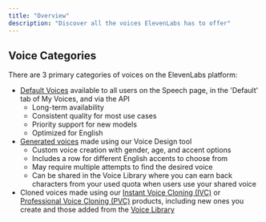 ```yaml
---
title: "Overview"
description: "Discover all the voices ElevenLabs has to offer"
---
```


## Voice Categories
There are 3 primary categories of voices on the ElevenLabs platform:
- <a href="default-voices">Default Voices</a> available to all users on the Speech page, in the 'Default' tab of My Voices, and via the API
    - Long-term availability
    - Consistent quality for most use cases
    - Priority support for new models 
    - Optimized for English
- <a href="voice-lab/voice-design">Generated voices</a> made using our Voice Design tool
    - Custom voice creation with gender, age, and accent options
    - Includes a row for different English accents to choose from
    - May require multiple attempts to find the desired voice
    - Can be shared in the Voice Library where you can earn back characters from your used quota when users use your shared voice
- Cloned voices made using our <a href="voice-lab/instant-voice-cloning">Instant Voice Cloning (IVC)</a> or <a href="voice-lab/professional-voice-cloning">Professional Voice Cloning (PVC)</a> products,
including new ones you create and those added from the <a href="voice-library/overview">Voice Library</a>